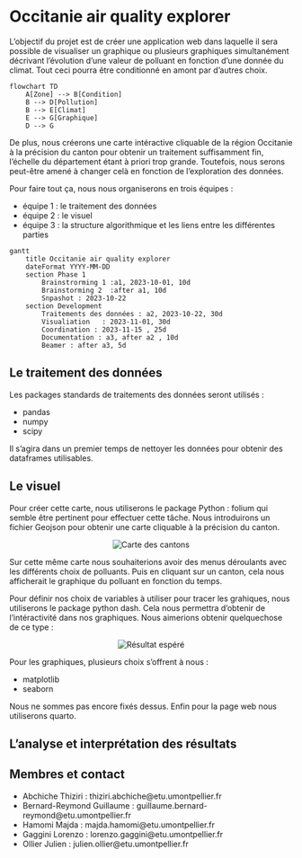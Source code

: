 # Occitanie air quality explorer
L'objectif du projet est de créer une application web dans laquelle il sera possible de visualiser un graphique ou plusieurs graphiques simultanément décrivant l'évolution d'une valeur de polluant en fonction d'une donnée du climat. Tout ceci pourra être conditionné en amont par d'autres choix.

```mermaid
flowchart TD
    A[Zone] --> B[Condition]
    B --> D[Pollution]
    B --> E[Climat]
    E --> G[Graphique]
    D --> G
```

De plus, nous créerons une carte intéractive cliquable de la région Occitanie à la précision du canton pour obtenir un traitement suffisamment fin, l'échelle du département étant à priori trop grande. Toutefois, nous serons peut-être amené à changer celà en fonction de l'exploration des données. 

Pour faire tout ça, nous nous organiserons en trois équipes : 

* équipe 1 : le traitement des données  
* équipe 2 : le visuel  
* équipe 3 : la structure algorithmique et les liens entre les différentes parties  


```mermaid
gantt
    title Occitanie air quality explorer
    dateFormat YYYY-MM-DD
    section Phase 1
        Brainstrorming 1 :a1, 2023-10-01, 10d
        Brainstorming 2  :after a1, 10d
        Snpashot : 2023-10-22
    section Development
        Traitements des données : a2, 2023-10-22, 30d
        Visualiation   : 2023-11-01, 30d
        Coordination : 2023-11-15 , 25d
        Documentation : a3, after a2 , 10d
        Beamer : after a3, 5d
```

## Le traitement des données

Les packages standards de traitements des données seront utilisés :

 - pandas 
 - numpy 
 - scipy 


Il s'agira dans un premier temps de nettoyer les données pour obtenir des dataframes utilisables.

## Le visuel

Pour créer cette carte, nous utiliserons le package Python : folium qui semble être pertinent pour effectuer cette tâche. Nous introduirons un fichier Geojson pour obtenir une carte cliquable à la précision du canton.

<center>
![](./Images/canton_occitanie.svg "Carte des cantons")
</center>

Sur cette même carte nous souhaiterions avoir des menus déroulants avec les différents choix de polluants. Puis en cliquant sur un canton, cela nous afficherait le graphique du polluant en fonction du temps.

Pour définir nos choix de variables à utiliser pour tracer les grahiques, nous utiliserons le package python dash. Cela nous permettra d'obtenir de l'intéractivité dans nos graphiques. Nous aimerions obtenir quelquechose de ce type :

<center>
![](./Images/dash_result.png "Résultat espéré")
</center>

Pour les graphiques, plusieurs choix s'offrent à nous : 

* matplotlib 
* seaborn 
  
Nous ne sommes pas encore fixés dessus. Enfin pour la page web nous utiliserons quarto.

## L'analyse et interprétation des résultats

## Membres et contact

- Abchiche Thiziri : thiziri.abchiche@etu.umontpellier.fr
- Bernard-Reymond Guillaume : guillaume.bernard-reymond@etu.umontpellier.fr
- Hamomi Majda : majda.hamomi@etu.umontpellier.fr
- Gaggini Lorenzo : lorenzo.gaggini@etu.umontpellier.fr
- Ollier Julien : julien.ollier@etu.umontpellier.fr
